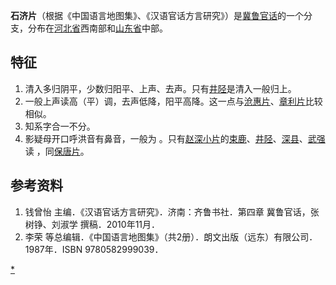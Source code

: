 '''石济片'''（根据《中国语言地图集》、《汉语官话方言研究》）是[[冀鲁官话|冀鲁官话]]的一个分支，分布在[[河北省|河北省]]西南部和[[山东省|山东省]]中部。

==特征==
#清入多归阴平，少数归阳平、上声、去声。只有[[井陉|井陉]]是清入一般归上。
#一般上声读高（平）调，去声低降，阳平高降。这一点与[[沧惠片|沧惠片]]、[[章利片|章利片]]比较相似。
#知系字合一不分。
#影疑母开口呼洪音有鼻音，一般为 {{IPA|/ŋ/}}。只有[[赵深小片|赵深小片]]的[[束鹿|束鹿]]、[[井陉|井陉]]、[[深县|深县]]、[[武强|武强]]读 {{IPA|/n/}}，同[[保唐片|保唐片]]。

==参考资料==
#钱曾怡 主编．《汉语官话方言研究》．济南：齐鲁书社．第四章 冀鲁官话，张树铮、刘淑学 撰稿．2010年11月．
#李荣 等总编辑．《中国语言地图集》（共2册）．朗文出版（远东）有限公司．1987年．ISBN 9780582999039．

{{官話}}

[[分类:冀鲁官话|*]]